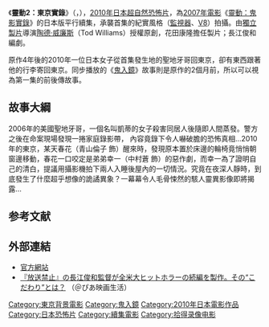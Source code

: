 {{NoteTA
|G1=Movie
}}
{{Infobox film
| name           = 靈動2：東京實錄
| original_name  = {{lang|en|Paranormal Activity 2 TOKYO NIGHT}}<br>{{lang|ja|パラノーマル・アクティビティ 第2章 TOKYO NIGHT}}
| image          = 
| caption        = 
| director       = 長江俊和
| producer       = 花田康隆
| screenplay     = 長江俊和
| story          = 麥可·佩瑞
| based on       = 歐倫·佩利
| starring       = 中村蒼<br />青山倫子<br />吉谷彩子<br />鯨井康介
| cinematography = 
| editing        = Presidio Corporation
| distributor    = Presidio Corporation
| released       = 2010年10月22日<br />{{flagicon|HK}}2010年10月28日<br />{{flagicon|Taiwan}}2010年11月5日
| runtime        = 90分鐘
| country        = {{JAP}}
| language       = 日語
| budget         = ¥1,350,000[[日元|日元]]<ref name="budget">{{cite news|url=http://latimesblogs.latimes.com/entertainmentnewsbuzz/2010/10/movie-projector-paranormal-activity-2-looking-to-scare-jackass-3-d-out-of-the-top-spot.html|title=Movie projector: 'Paranormal Activity 2' looking to scare 'Jackass 3-D' out of the top spot|last=Fritz|first=Ben|work=[[Los_Angeles_Times|Los Angeles Times]]|publisher=Tribune Company|date=2010-10-21|accessdate=2010-11-13|archive-date=2010-10-27|archive-url=https://web.archive.org/web/20101027112724/http://latimesblogs.latimes.com/entertainmentnewsbuzz/2010/10/movie-projector-paranormal-activity-2-looking-to-scare-jackass-3-d-out-of-the-top-spot.html|dead-url=no}}</ref>
| gross          = ¥41,685,000[[日元|日元]]
| preceded_by    = 《[[靈動：鬼影實錄_(電影)|靈動：鬼影實錄]]》
| tw_name        = 靈動2：東京實錄
| cn_name        = 鬼影实录：东京之夜
| hk_name        = 靈動2：東京實錄
| followed_by    = [[鬼入鏡3|鬼入鏡3]]

}}
《'''靈動2：東京實錄'''》（{{lang-en|'''Paranormal Activity 2 TOKYO NIGHT'''}}，{{lang-ja|'''パラノーマル・アクティビティ 第2章 TOKYO NIGHT'''}}），[[2010年電影|2010年]][[日本|日本]][[超自然|超自然]][[恐怖片|恐怖片]]，為[[2007年電影|2007年電影]]《[[靈動：鬼影實錄|靈動：鬼影實錄]]》的日本版平行續集，承襲首集的紀實風格（[[監視器|監視器]]、[[V8|V8]]）拍攝。由[[獨立製片|獨立製片]]導演[[陶德·威廉斯|陶德·威廉斯]]（Tod Williams）授權原創，花田康隆擔任製片；長江俊和編劇。

原作4年後的2010年一位日本女子從首集發生地的聖地牙哥回東京，卻有東西跟著他的行李寄回東京。同步播放的《[[鬼入鏡|鬼入鏡]]》故事則是原作的2個月前，所以可以視為第一集的前後傳故事。

==故事大綱==
2006年的美國聖地牙哥，一個名叫凱蒂的女子殺害同居人後隨即人間蒸發。警方之後在命案現場發現一捲家庭錄影帶， 
內容竟錄下令人嚇破膽的恐怖真相…2010年的東京，某天春花（青山倫子 飾）醒來時，發現原本置於床邊的輪椅竟悄悄朝窗邊移動，春花一口咬定是弟弟幸一（中村蒼 飾）的惡作劇，而幸一為了證明自己的清白，提議用攝影機拍下兩人入睡後屋內的一切情況。究竟在夜深人靜時，到底發生了什麼超乎想像的詭譎異象？一幕幕令人毛骨悚然的駭人靈異影像即將揭露…

==参考文献==
<div class="references-small">
<references></references>
</div>

== 外部連結 ==
* [https://web.archive.org/web/20120407015633/http://www.cinematopics.com/cinema/works/output2.php?oid=11533 官方網站]
* [http://cinema.pia.co.jp/news/155275/41297/ 『放送禁止』の長江俊和監督が全米大ヒットホラーの続編を製作。その“こだわり”とは？] {{Wayback|url=http://cinema.pia.co.jp/news/155275/41297/ |date=20160304200448 }}（＠ぴあ映画生活）

{{DEFAULTSORT:Paranormal Activity 2 TOKYO NIGHT}}
{{Paranormal Activity}}
{{Portal bar|美國|日本|電影}}
[[Category:東京背景電影|Category:東京背景電影]]
[[Category:鬼入鏡|Category:鬼入鏡]]
[[Category:2010年日本電影作品|Category:2010年日本電影作品]]
[[Category:日本恐怖片|Category:日本恐怖片]]
[[Category:續集電影|Category:續集電影]]
[[Category:拾得录像电影|Category:拾得录像电影]]